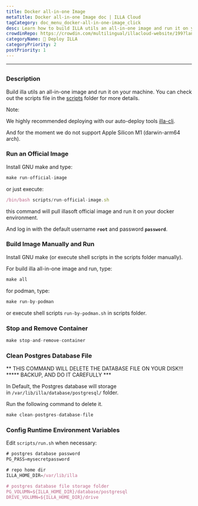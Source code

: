 ```yaml
---
title: Docker all-in-one Image
metaTitle: Docker all-in-one Image doc | ILLA Cloud
tagCategory: doc_menu_docker-all-in-one-image_click
desc: Learn how to build ILLA utils an all-in-one image and run it on your machine.
crowdinRepo: https://crowdin.com/multilingual/illacloud-website/199?languages=en&filter=basic&value=0
categoryName: 👷 Deploy ILLA
categoryPriority: 2
postPriority: 1
---
```


* * *

## <h2 hidden>Docker all-in-one Image</h2>

### Description

Build illa utils an all-in-one image and run it on your machine. You can check out the scripts file in the [scripts](https://github.com/illacloud/deploy-illa-manually/blob/main/docker/scripts) folder for more details.

Note:

We highly recommended deploying with our auto-deploy tools [illa-cli](https://github.com/illacloud/illa).

And for the moment we do not support Apple Silicon M1 (darwin-arm64 arch).

### Run an Official Image

Install GNU make and type:

```jsx
make run-official-image
```

or just execute:

```jsx
/bin/bash scripts/run-official-image.sh
```

this command will pull illasoft official image and run it on your docker environment.

And log in with the default username **`root`** and password **`password`**.

### Build Image Manually and Run

Install GNU make (or execute shell scripts in the scripts folder manually).

For build illa all-in-one image and run, type:

```jsx
make all
```

for podman, type:

```jsx
make run-by-podman
```

or execute shell scripts `run-by-podman.sh` in scripts folder.

### Stop and Remove Container

```jsx
make stop-and-remove-container
```

### Clean Postgres Database File

** THIS COMMAND WILL DELETE THE DATABASE FILE ON YOUR DISK!!! \*\*\*** BACKUP, AND DO IT CAREFULLY \*\*\*

In Default, the Postgres database will storage in `/var/lib/illa/database/postgresql/` folder.

Run the following command to delete it.

```jsx
make clean-postgres-database-file
```

### Config Runtime Environment Variables

Edit `scripts/run.sh` when necessary:

```jsx
# postgres database password
PG_PASS=mysecretpassword

# repo home dir
ILLA_HOME_DIR=/var/lib/illa

# postgres database file storage folder
PG_VOLUMN=${ILLA_HOME_DIR}/database/postgresql
DRIVE_VOLUMN=${ILLA_HOME_DIR}/drive
```

